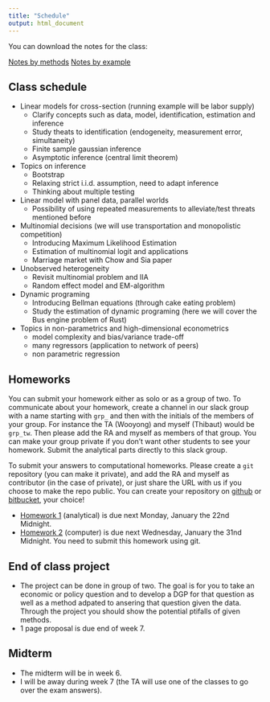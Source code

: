 ```yaml
---
title: "Schedule"
output: html_document
---
```


You can download the notes for the class:

<a class="btn btn-warning" href="pdf/econ-21130-notes.pdf" role="button">Notes by methods</a> <a class="btn btn-success" href="pdf/econ-21130-applied.pdf" role="button">Notes by example</a>
 
## Class schedule

  - Linear models for cross-section (running example will be labor supply)
    - Clarify concepts such as data, model, identification, estimation and inference
    - Study theats to identification  (endogeneity, measurement error, simultaneity)
    - Finite sample gaussian inference
    - Asymptotic inference (central limit theorem)
  - Topics on inference
    - Bootstrap
    - Relaxing strict i.i.d. assumption, need to adapt inference
    - Thinking about multiple testing
  - Linear model with panel data, parallel worlds 
    - Possibility of using repeated measurements to alleviate/test threats mentioned before
  - Multinomial decisions (we will use transportation and monopolistic competition)
    - Introducing Maximum Likelihood Estimation
    - Estimation of multinomial logit and applications
    - Marriage market with Chow and Sia paper
  - Unobserved heterogeneity
    - Revisit multinomial problem and IIA 
    - Random effect model and EM-algorithm
  - Dynamic programing 
    - Introducing Bellman equations (through cake eating problem)
    - Study the estimation of dynamic programing (here we will cover the Bus engine problem of Rust)
  - Topics in non-parametrics and high-dimensional econometrics
    - model complexity and bias/variance trade-off
    - many regressors (application to network of peers)
    - non parametric regression

## Homeworks

You can submit your homework either as solo or as a group of two. To communicate about your homework, create a channel in our slack group with a name starting with `grp_` and then with the initials of the members of your group. For instance the TA (Wooyong) and myself (Thibaut) would be `grp_tw`. Then please add the RA and myself as members of that group. You can make your group private if you don't want other students to see your homework. Submit the analytical parts directly to this slack group.

To submit your answers to computational homeworks. Please create a `git` repository (you can make it private), and add the RA and myself as contributor (in the case of private), or just share the URL with us if you choose to make the repo public. You can create your repository on [github](http://github.com) or [bitbucket](htpp://bitbucket.org), your choice!

 - [Homework 1](pdf/hw1_w18.pdf) (analytical) is due next Monday, January the 22nd Midnight. 
 - [Homework 2](hw-lsupply.html) (computer) is due next Wednesday, January the 31nd Midnight. You need to submit this homework using git.

## End of class project

 - The project can be done in group of two. The goal is for you to take an economic or policy question and to develop a DGP for that question as well as a method adpated to ansering that question given the data. Through the project you should show the potential ptifalls of given methods.
 - 1 page proposal is due end of week 7.

## Midterm

 - The midterm will be in week 6.
 - I will be away during week 7 (the TA will use one of the classes to go over the exam answers).




